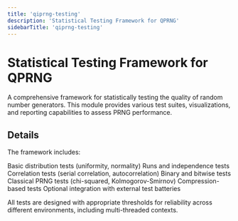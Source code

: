 ```yaml
---
title: 'qiprng-testing'
description: 'Statistical Testing Framework for QPRNG'
sidebarTitle: 'qiprng-testing'
---
```


# Statistical Testing Framework for QPRNG


 A comprehensive framework for statistically testing the quality of
 random number generators. This module provides various test suites,
 visualizations, and reporting capabilities to assess PRNG performance.


## Details


 The framework includes:

  Basic distribution tests (uniformity, normality)
  Runs and independence tests
  Correlation tests (serial correlation, autocorrelation)
  Binary and bitwise tests
  Classical PRNG tests (chi-squared, Kolmogorov-Smirnov)
  Compression-based tests
  Optional integration with external test batteries


 All tests are designed with appropriate thresholds for reliability across
 different environments, including multi-threaded contexts.
